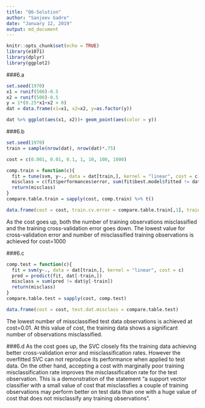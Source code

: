 ```yaml
---
title: "Q6-Solution"
author: "Sanjeev Gadre"
date: "January 12, 2019"
output: md_document
---
```


```r
knitr::opts_chunk$set(echo = TRUE)
library(e1071)
library(dplyr)
library(ggplot2)
```

###6.a
```r
set.seed(1970)
x1 = runif(500)-0.5
x2 = runif(500)-0.5
y = 1*(0.25*x1+x2 > 0)
dat = data.frame(x1=x1, x2=x2, y=as.factor(y))

dat %>% ggplot(aes(x1, x2))+ geom_point(aes(color = y))
``` 

###6.b
```r
set.seed(1970)
train = sample(nrow(dat), nrow(dat)*.75)

cost = c(0.001, 0.01, 0.1, 1, 10, 100, 1000)

comp.train = function(c){
  fit = tune(svm, y~., data = dat[train,], kernel = "linear", cost = c)
  misclass = c(fit$performances$error, sum(fit$best.model$fitted != dat$y[train]))
  return(misclass)
}
compare.table.train = sapply(cost, comp.train) %>% t()

data.frame(cost = cost, train.cv.error = compare.table.train[,1], train.dat.misclass = compare.table.train[,2]) 
```

As the cost goes up, both the number of training observations misclassified and the training cross-validation error goes down. The lowest value for cross-validation error and number of misclassified training observations is achieved for cost=1000

###6.c
```r
comp.test = function(c){
  fit = svm(y~., data = dat[train,], kernel = "linear", cost = c)
  pred = predict(fit, dat[-train,])
  misclass = sum(pred != dat$y[-train])
  return(misclass)
}
compare.table.test = sapply(cost, comp.test)

data.frame(cost = cost, test.dat.misclass = compare.table.test)
```

The lowest number of missclassified test data observations is achieved at cost=0.01. At this value of cost, the training data shows a significant number of observations misclassified.

###6.d
As the cost goes up, the SVC closely fits the training data achieving better cross-validation error and misclassification rates. However the overfitted SVC can not reproduce its performance when applied to test data. On the other hand, accepting a cost with marginally poor training misclassification rate improves the misclassification rate for the test observation. This is a demonstration of the statement "a support vector classifier with a small value of cost that misclassfies a couple of training observations may perform better on test data than one with a huge value of cost that does not misclassify any training observations".

